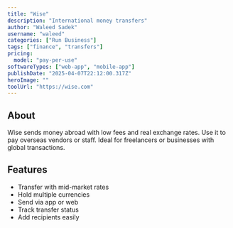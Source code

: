 ---
title: "Wise"
description: "International money transfers"
author: "Waleed Sadek"
username: "waleed"
categories: ["Run Business"]
tags: ["finance", "transfers"]
pricing:
  model: "pay-per-use"
softwareTypes: ["web-app", "mobile-app"]
publishDate: "2025-04-07T22:12:00.317Z"
heroImage: ""
toolUrl: "https://wise.com"
---
## About
Wise sends money abroad with low fees and real exchange rates. Use it to pay overseas vendors or staff. Ideal for freelancers or businesses with global transactions.

## Features
- Transfer with mid-market rates
- Hold multiple currencies
- Send via app or web
- Track transfer status
- Add recipients easily